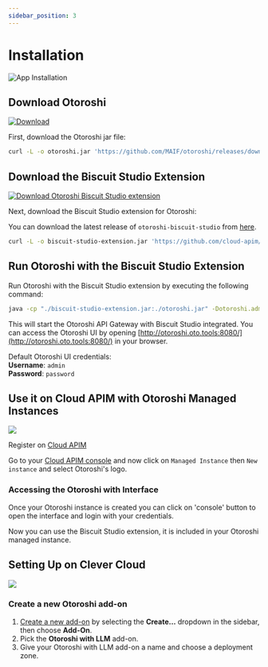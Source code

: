 ```yaml
---
sidebar_position: 3
---
```



# Installation

![App Installation](/img/undraw_app-installation_3czh.svg)

## Download Otoroshi

[ ![Download](https://img.shields.io/github/release/MAIF/otoroshi.svg) ](https://github.com/MAIF/otoroshi/releases/download/v16.23.2/otoroshi.jar)

First, download the Otoroshi jar file:

```sh
curl -L -o otoroshi.jar 'https://github.com/MAIF/otoroshi/releases/download/v16.23.2/otoroshi.jar'
```

## Download the Biscuit Studio Extension

[![Download Otoroshi Biscuit Studio extension](https://img.shields.io/github/release/cloud-apim/otoroshi-biscuit-studio.svg) ](https://github.com/cloud-apim/otoroshi-biscuit-studio/releases/download/v0.0.5/otoroshi-biscuit-studio-v0.0.5.jar)

Next, download the Biscuit Studio extension for Otoroshi:

You can download the latest release of `otoroshi-biscuit-studio` from [here](https://github.com/cloud-apim/otoroshi-biscuit-studio/releases/latest).

```sh
curl -L -o biscuit-studio-extension.jar 'https://github.com/cloud-apim/otoroshi-biscuit-studio/releases/download/v0.0.5/otoroshi-biscuit-studio-v0.0.5.jar'
```

## Run Otoroshi with the Biscuit Studio Extension

Run Otoroshi with the Biscuit Studio extension by executing the following command:

```sh
java -cp "./biscuit-studio-extension.jar:./otoroshi.jar" -Dotoroshi.adminLogin=admin -Dotoroshi.adminPassword=password -Dotoroshi.storage=file play.core.server.ProdServerStart
```

This will start the Otoroshi API Gateway with Biscuit Studio integrated. You can access the Otoroshi UI by opening [http://otoroshi.oto.tools:8080/](http://otoroshi.oto.tools:8080/) in your browser.

Default Otoroshi UI credentials:  
**Username**: `admin`  
**Password**: `password`

## Use it on Cloud APIM with Otoroshi Managed Instances

![](/img/cloud-apim-logo.png)

Register on [Cloud APIM](https://cloud-apim.com)

Go to your [Cloud APIM console](https://console.cloud-apim.com/) and now click on `Managed Instance` then `New instance` and select Otoroshi's logo.

### Accessing the Otoroshi with Interface

Once your Otoroshi instance is created you can click on 'console' button to open the interface and login with your credentials.

Now you can use the Biscuit Studio extension, it is included in your Otoroshi managed instance.

## Setting Up on Clever Cloud

![](/img/clever-cloud-logo.webp)

### Create a new Otoroshi add-on 

1. [Create a new add-on](https://console.clever-cloud.com/users/me/addons/new) by selecting the **Create...** dropdown in the sidebar, then choose **Add-On**.
2. Pick the **Otoroshi with LLM** add-on.
3. Give your Otoroshi with LLM add-on a name and choose a deployment zone.
